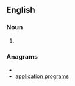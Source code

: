 ==English==

===Noun===
{{en-noun|sg=[[applications]] [[program]]}}

#{{alternative form of|application program}}

===Anagrams===
* {{alphagram|aaacgiilmnooppprrst}}
* [[application programs#English|application programs]]